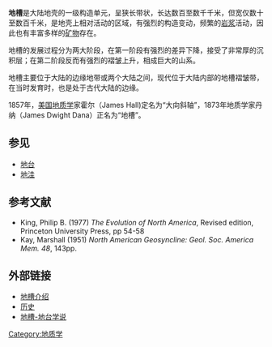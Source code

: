 '''地槽'''是大陆地壳的一级构造单元，呈狭长带状，长达数百至数千千米，但宽仅数十至数百千米，是地壳上相对活动的区域，有强烈的构造变动，频繁的[[岩浆|岩浆]]活动，因此也有丰富多样的[[矿物|矿物]]存在。

地槽的发展过程分为两大阶段，在第一阶段有强烈的差异下降，接受了非常厚的沉积层；在第二阶段反而有强烈的褶皱上升，相成巨大的山系。

地槽主要位于大陆的边缘地带或两个大陆之间，现代位于大陆内部的地槽褶皱带，在当时发育时，也是处于古代大陆的边缘。

1857年，[[美国|美国]][[地质学|地质学]]家霍尔（James Hall)定名为“大向斜轴”，1873年地质学家丹纳（James Dwight Dana）正名为“地槽”。

== 参见 ==
* [[地台|地台]]
* [[地洼|地洼]]

==参考文献==
* King, Philip B. (1977) ''The Evolution of North America'', Revised edition, Princeton University Press, pp 54-58
* Kay, Marshall (1951) ''North American Geosyncline: Geol. Soc. America Mem. 48'', 143pp.

== 外部链接 ==
* [https://web.archive.org/web/20051026034502/http://www.uwgb.edu/dutchs/platetec/geosync.htm 地槽介绍]
* [https://web.archive.org/web/20080110113058/http://geowords.com/histbooknetscape/j20.htm 历史]
*[http://bbs.geonet.cn/thread-289-1-1.html 地槽-地台学说]{{Wayback|url=http://bbs.geonet.cn/thread-289-1-1.html |date=20080915044446 }}

{{Authority control}}
[[Category:地质学|Category:地质学]]